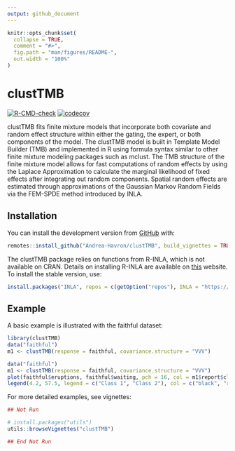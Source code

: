 ```yaml
---
output: github_document
---
```


<!-- README.md is generated from README.Rmd. Please edit that file -->

```r
knitr::opts_chunk$set(
  collapse = TRUE,
  comment = "#>",
  fig.path = "man/figures/README-",
  out.width = "100%"
)
```

# clustTMB

<!-- badges: start -->
[![R-CMD-check](https://github.com/Andrea-Havron/clustTMB/actions/workflows/R-CMD-check.yaml/badge.svg?branch=main)](https://github.com/Andrea-Havron/clustTMB/actions/workflows/R-CMD-check.yaml)
[![codecov](https://codecov.io/gh/Andrea-Havron/clustTMB/branch/main/graph/badge.svg?token=kfHYcSdj88)](https://codecov.io/gh/Andrea-Havron/clustTMB)
<!-- badges: end -->

clustTMB fits finite mixture models that incorporate both covariate and random effect
structure within either the gating, the expert, or both components of the model. The
clustTMB model is built in Template Model Builder (TMB) and implemented in R using formula
syntax similar to other finite mixture modeling packages such as mclust. The TMB structure
of the finite mixture model allows for fast computations of random effects by using the
Laplace Approximation to calculate the marginal likelihood of fixed effects after integrating
out random components. Spatial random effects are estimated through approximations of
the Gaussian Markov Random Fields via the FEM-SPDE method introduced by INLA.

## Installation

You can install the development version from [GitHub](https://github.com/) with:

```r
remotes::install_github("Andrea-Havron/clustTMB", build_vignettes = TRUE)
```

The clustTMB package relies on functions from R-INLA, which is not available on CRAN. Details on installing R-INLA are available on [this](https://www.r-inla.org/download-install) website. To install the stable version, use:
```r
install.packages("INLA", repos = c(getOption("repos"), INLA = "https://inla.r-inla-download.org/R/stable"), dep = TRUE)
```


## Example

A basic example is illustrated with the faithful dataset:

```r
library(clustTMB)
data("faithful")
m1 <- clustTMB(response = faithful, covariance.structure = "VVV")
```


```r
data("faithful")
m1 <- clustTMB(response = faithful, covariance.structure = "VVV")
plot(faithful$eruptions, faithful$waiting, pch = 16, col = m1$report$classification + 1, xlab = "eruptions", ylab = "waiting")
legend(4.2, 57.5, legend = c("Class 1", "Class 2"), col = c("black", "red"), pch = 16)
```

For more detailed examples, see vignettes:
```r
## Not Run

# install.packages("utils")
utils::browseVignettes("clustTMB")

## End Not Run
```
